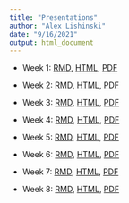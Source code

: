 ```yaml
---
title: "Presentations"
author: "Alex Lishinski"
date: "9/16/2021"
output: html_document
---
```


- Week 1: [RMD](https://github.com/alishinski/course-website/blob/master/slides/week1-slides.Rmd), [HTML](https://f21-intro-to-data-sci-methods-in-ed.netlify.app/slides/week1-slides.html), [PDF](https://f21-intro-to-data-sci-methods-in-ed.netlify.app/slides/week1-slides.pdf)

- Week 2: [RMD](https://github.com/alishinski/course-website/blob/master/slides/week2-slides.Rmd), [HTML](https://f21-intro-to-data-sci-methods-in-ed.netlify.app/slides/week2-slides.html), [PDF](https://f21-intro-to-data-sci-methods-in-ed.netlify.app/slides/week2-slides.pdf)

- Week 3: [RMD](https://github.com/alishinski/course-website/blob/master/slides/week3-slides.Rmd), [HTML](https://f21-intro-to-data-sci-methods-in-ed.netlify.app/slides/week3-slides.html), [PDF](https://f21-intro-to-data-sci-methods-in-ed.netlify.app/slides/week3-slides.pdf)

- Week 4: [RMD](https://github.com/alishinski/course-website/blob/master/slides/week4-slides.Rmd), [HTML](https://f21-intro-to-data-sci-methods-in-ed.netlify.app/slides/week4-slides.html), [PDF](https://f21-intro-to-data-sci-methods-in-ed.netlify.app/slides/week4-slides.pdf)

- Week 5: [RMD](https://github.com/alishinski/course-website/blob/master/slides/week5-slides.Rmd), [HTML](https://f21-intro-to-data-sci-methods-in-ed.netlify.app/slides/week5-slides.html), [PDF](https://f21-intro-to-data-sci-methods-in-ed.netlify.app/slides/week5-slides.pdf)

- Week 6: [RMD](https://github.com/alishinski/course-website/blob/master/slides/week6-slides.Rmd), [HTML](https://f21-intro-to-data-sci-methods-in-ed.netlify.app/slides/week6-slides.html), [PDF](https://f21-intro-to-data-sci-methods-in-ed.netlify.app/slides/week6-slides.pdf)

- Week 7: [RMD](https://github.com/alishinski/course-website/blob/master/slides/week7-slides.Rmd), [HTML](https://f21-intro-to-data-sci-methods-in-ed.netlify.app/slides/week7-slides.html), [PDF](https://f21-intro-to-data-sci-methods-in-ed.netlify.app/slides/week7-slides.pdf)

- Week 8: [RMD](https://github.com/alishinski/course-website/blob/master/slides/week8-slides.Rmd), [HTML](https://f21-intro-to-data-sci-methods-in-ed.netlify.app/slides/week8-slides.html), [PDF](https://f21-intro-to-data-sci-methods-in-ed.netlify.app/slides/week8-slides.pdf)